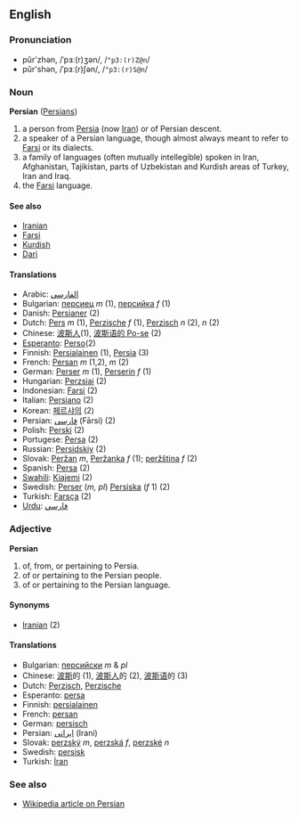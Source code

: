 ==English==
===Pronunciation===
*pûr'zhən, /ˈpɜː(r)ʒən/, /<tt>"p3:(r)Z@n</tt>/
*pûr'shən, /ˈpɜː(r)ʃən/, /<tt>"p3:(r)S@n</tt>/

===Noun===
'''Persian''' ([[Persians]])

# a person from [[Persia]] (now [[Iran]]) or of Persian descent.
# a speaker of a Persian language, though almost always meant to refer to [[Farsi]] or its dialects.
# a family of languages (often mutually intellegible) spoken in Iran, Afghanistan, Tajikistan, parts of Uzbekistan and Kurdish areas of Turkey, Iran and Iraq. 
# the [[Farsi]] language. 

====See also====
*[[Iranian]] 
*[[Farsi]] 
*[[Kurdish]]
*[[Dari]]

====Translations====

*Arabic: [[الفارسي]] 
*Bulgarian: [[персиец]] ''m'' (1), [[персийка]] ''f'' (1)
*Danish: [[Persianer]] (2)
*Dutch: [[Pers]] ''m'' (1), [[Perzische]] ''f'' (1), [[Perzisch]] ''n'' (2), ''n'' (2)
*Chinese: [[波斯人]](1), [[波斯语的 Po-se]] (2)
*[[Esperanto]]: [[Perso]](2)
*Finnish: [[Persialainen]] (1), [[Persia]] (3)
*French: [[Persan]] ''m'' (1,2), ''m'' (2)
*German: [[Perser]] ''m'' (1), [[Perserin]] ''f'' (1)
*Hungarian:  [[Perzsiai]] (2)
*Indonesian: [[Farsi]] (2)
*Italian: [[Persiano]] (2)
*Korean: [[페르샤의]] (2)
*Persian: [[فارسی]] (Fārsi) (2)
*Polish: [[Perski]] (2)
*Portugese: [[Persa]] (2)
*Russian: [[Persidskiy]] (2)
*Slovak: [[Peržan#Slovak|Peržan]] ''m'', [[Peržanka]] ''f'' (1); [[peržština]] ''f'' (2)
*Spanish: [[Persa]] (2)
*[[Swahili]]: [[Kiajemi]] (2)
*Swedish: [[Perser]] (''m, pl'') [[Persiska]] (''f'' 1) (2)
*Turkish: [[Farsça]] (2)
*[[Urdu]]: [[فارسي]]

===Adjective===
'''Persian'''

# of, from, or pertaining to Persia.
# of or pertaining to the Persian people.
# of or pertaining to the Persian language.

====Synonyms====
*[[Iranian]] (2)

====Translations====
*Bulgarian: [[персийски]] ''m'' & ''pl''
*Chinese: [[波斯]]的 (1), [[波斯人]]的 (2), [[波斯语]]的 (3)
*Dutch: [[Perzisch]], [[Perzische]]
*Esperanto: [[persa]]
*Finnish: [[persialainen]]
*French: [[persan]]
*German: [[persisch]]
*Persian: [[ایرانی]] (Irani)
*Slovak: [[perzský]] ''m'', [[perzská]] ''f'', [[perzské]] ''n''
*Swedish: [[persisk]]
*Turkish: [[İran]]

===See also===
*[[w:Persian|Wikipedia article on Persian]]